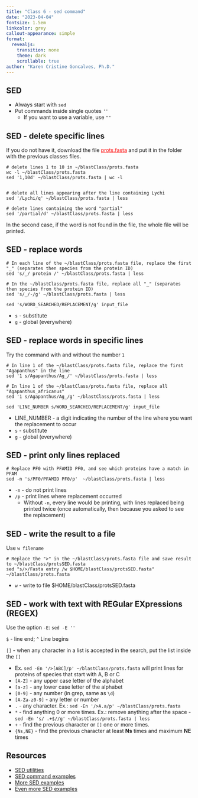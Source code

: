 ```yaml
---
title: "Class 6 - sed command"
date: "2023-04-04"
fontsize: 1.5em
linkcolor: grey
callout-appearance: simple
format: 
  revealjs:
    transition: none
    theme: dark
    scrollable: true
author: "Karen Cristine Goncalves, Ph.D."
---
```


<!-- <style> -->
<!-- .code { -->
<!-- background-color: grey; -->
<!-- color: white; -->
<!-- font-size: 1.5em -->
<!-- } -->

<!-- li { -->
<!-- line-height: 2em -->
<!-- } -->
<!-- </style> -->

## SED

- Always start with `sed `
- Put commands inside single quotes `''`
	- If you want to use a variable, use `""`

## SED - delete specific lines

If you do not have it, download the file <a style="color: red" href="../unix/exampleData/prots.fasta">prots.fasta</a> and put it in the folder with the previous classes files.

```
# delete lines 1 to 10 in ~/blastClass/prots.fasta
wc -l ~/blastClass/prots.fasta
sed '1,10d' ~/blastClass/prots.fasta | wc -l


# delete all lines appearing after the line containing Lychi
sed '/Lychi/q' ~/blastClass/prots.fasta | less

# delete lines containing the word "partial"
sed '/partial/d' ~/blastClass/prots.fasta | less
```

In the second case, if the word is not found in the file, the whole file will be printed.

## SED - replace words 

```
# In each line of the ~/blastClass/prots.fasta file, replace the first "_" (separates then species from the protein ID)
sed 's/_/ protein /' ~/blastClass/prots.fasta | less

# In the ~/blastClass/prots.fasta file, replace all "_" (separates then species from the protein ID)
sed 's/_/-/g' ~/blastClass/prots.fasta | less

```

`sed 's/WORD_SEARCHED/REPLACEMENT/g' input_file`

- `s` - substitute
- `g` - global (everywhere)

## SED - replace words in specific lines

Try the command with and without the number `1`

```
# In line 1 of the ~/blastClass/prots.fasta file, replace the first "Agapanthus" in the line
sed '1 s/Agapanthus/Ag_/' ~/blastClass/prots.fasta | less

# In line 1 of the ~/blastClass/prots.fasta file, replace all "Agapanthus_africanus" 
sed '1 s/Agapanthus/Ag_/g' ~/blastClass/prots.fasta | less
```

`sed 'LINE_NUMBER s/WORD_SEARCHED/REPLACEMENT/g' input_file`

- LINE_NUMBER - a digit indicating the number of the line where you want the replacement to occur
- `s` - substitute
- `g` - global (everywhere)

## SED - print only lines replaced

```
# Replace PF0 with PFAMID PF0, and see which proteins have a match in PFAM
sed -n 's/PF0/PFAMID PF0/p'  ~/blastClass/prots.fasta | less
```

- `-n` - do not print lines
- `/p` - print lines where replacement occurred
	- Without `-n`, every line would be printing, with lines replaced being printed twice (once automatically, then because you asked to see the replacement)

## SED - write the result to a file

Use `w filename`

```
# Replace the ">" in the ~/blastClass/prots.fasta file and save result to ~/blastClass/protsSED.fasta
sed "s/>/Fasta entry /w $HOME/blastClass/protsSED.fasta" ~/blastClass/prots.fasta
```

- `w` - write to file $HOME/blastClass/protsSED.fasta

## SED - work with text with REGular EXpressions (REGEX)

Use the option `-E`: `sed -E ''`

`$` - line end; `^` Line begins

`[]` - when any character in a list is accepted in the search, put the list inside the `[]`
	
- Ex. `sed -En '/>[ABC]/p' ~/blastClass/prots.fasta` will print lines for proteins of species that start with A, B or C
- `[A-Z]` - any upper case letter of the alphabet
- `[a-z]` - any lower case letter of the alphabet
- `[0-9]` - any number (in grep, same as `\d`)
- `[A-Za-z0-9]` - any letter or number
- `.` - any character. Ex.: `sed -En '/>A.a/p' ~/blastClass/prots.fasta`
- `*` - find anything 0 or more times. Ex.: remove anything after the space -  `sed -En 's/ .+$//g' ~/blastClass/prots.fasta | less`
- `+` - find the previous character or `[]` one or more times. 
- `{Ns,NE}` - find the previous character at least <b>Ns</b> times and maximum <b>NE</b> times

## Resources 

- [SED utilities](https://pubs.opengroup.org/onlinepubs/9699919799/utilities/sed.html)
- [SED command examples](https://linuxconfig.org/learning-linux-commands-sed)
- [More SED examples](https://www.makeuseof.com/sed-examples/)
- [Even more SED examples](https://linuxhint.com/50_sed_command_examples/)
